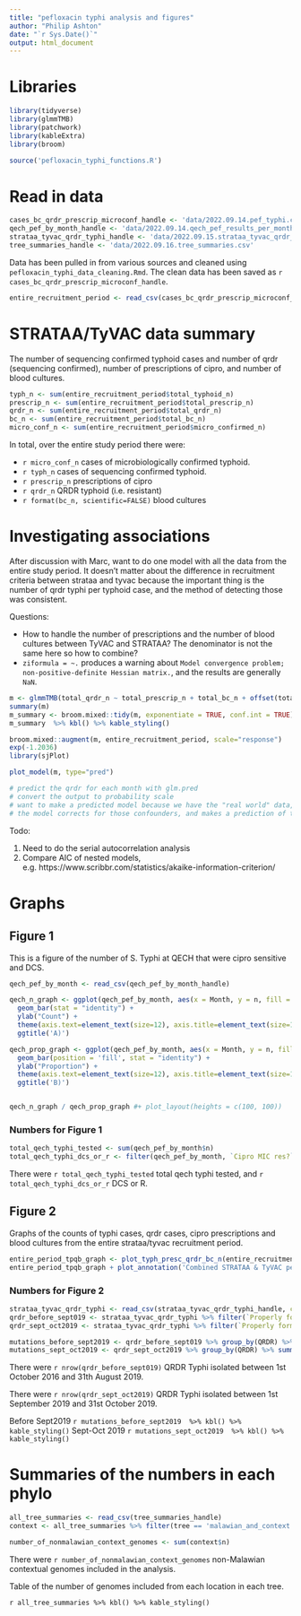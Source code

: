 ```yaml
---
title: "pefloxacin typhi analysis and figures"
author: "Philip Ashton"
date: "`r Sys.Date()`"
output: html_document
---
```


# Libraries

```r
library(tidyverse)
library(glmmTMB)
library(patchwork)
library(kableExtra)
library(broom)

source('pefloxacin_typhi_functions.R')
```

# Read in data

```r
cases_bc_qrdr_prescrip_microconf_handle <- 'data/2022.09.14.pef_typhi.cases_bc_qrdr_prescrip_microconf.csv'
qech_pef_by_month_handle <- 'data/2022.09.14.qech_pef_results_per_month.csv' 
strataa_tyvac_qrdr_typhi_handle <- 'data/2022.09.15.strataa_tyvac_qrdr_typhi.one_per_patient.csv'
tree_summaries_handle <- 'data/2022.09.16.tree_summaries.csv'
```

Data has been pulled in from various sources and cleaned using `pefloxacin_typhi_data_cleaning.Rmd`. The clean data has been saved as `r cases_bc_qrdr_prescrip_microconf_handle`.

```r

entire_recruitment_period <- read_csv(cases_bc_qrdr_prescrip_microconf_handle)
```

# STRATAA/TyVAC data summary

The number of sequencing confirmed typhoid cases and number of qrdr (sequencing confirmed), number of prescriptions of cipro, and number of blood cultures.

```r
typh_n <- sum(entire_recruitment_period$total_typhoid_n)
prescrip_n <- sum(entire_recruitment_period$total_prescrip_n)
qrdr_n <- sum(entire_recruitment_period$total_qrdr_n)
bc_n <- sum(entire_recruitment_period$total_bc_n)
micro_conf_n <- sum(entire_recruitment_period$micro_confirmed_n)
```


In total, over the entire study period there were:

* `r micro_conf_n` cases of microbiologically confirmed typhoid.
* `r typh_n` cases of sequencing confirmed typhoid.
* `r prescrip_n` prescriptions of cipro
* `r qrdr_n` QRDR typhoid (i.e. resistant)
* `r format(bc_n, scientific=FALSE)` blood cultures


# Investigating associations

After discussion with Marc, want to do one model with all the data from the entire study period. It doesn't matter about the difference in recruitment criteria between strataa and tyvac because the important thing is the number of qrdr typhi per typhoid case, and the method of detecting those was consistent.

Questions:

* How to handle the number of prescriptions and the number of blood cultures between TyVAC and STRATAA? The denominator is not the same here so how to combine?
* `ziformula = ~.` produces a warning about `Model convergence problem; non-positive-definite Hessian matrix.`, and the results are generally `NaN`.

```r
m <- glmmTMB(total_qrdr_n ~ total_prescrip_n + total_bc_n + offset(total_typhoid_n),  data = entire_recruitment_period, family = "nbinom2", ziformula = ~.)
summary(m)
m_summary <- broom.mixed::tidy(m, exponentiate = TRUE, conf.int = TRUE)
m_summary  %>% kbl() %>% kable_styling()
```

```r


broom.mixed::augment(m, entire_recruitment_period, scale="response")
exp(-1.2036)
library(sjPlot)

plot_model(m, type="pred")

# predict the qrdr for each month with glm.pred
# convert the output to probability scale
# want to make a predicted model because we have the "real world" data, but that's all confounded by the various other factors.
# the model corrects for those confounders, and makes a prediction of the effect of the cipro prescriptions only on the number of qrdr isolated each month.


```


Todo:

1. Need to do the serial autocorrelation analysis
2. Compare AIC of nested models, e.g. https://www.scribbr.com/statistics/akaike-information-criterion/ 

# Graphs
## Figure 1

This is a figure of the number of S. Typhi at QECH that were cipro sensitive and DCS.

```r

qech_pef_by_month <- read_csv(qech_pef_by_month_handle)

qech_n_graph <- ggplot(qech_pef_by_month, aes(x = Month, y = n, fill = `Cipro MIC res?`)) + 
  geom_bar(stat = "identity") + 
  ylab("Count") +
  theme(axis.text=element_text(size=12), axis.title=element_text(size=14)) +
  ggtitle('A)')

qech_prop_graph <- ggplot(qech_pef_by_month, aes(x = Month, y = n, fill = `Cipro MIC res?`, label = n)) + 
  geom_bar(position = 'fill', stat = "identity") + 
  ylab("Proportion") +
  theme(axis.text=element_text(size=12), axis.title=element_text(size=14)) +
  ggtitle('B)')


qech_n_graph / qech_prop_graph #+ plot_layout(heights = c(100, 100))

```

### Numbers for Figure 1

```r
total_qech_typhi_tested <- sum(qech_pef_by_month$n)
total_qech_typhi_dcs_or_r <- filter(qech_pef_by_month, `Cipro MIC res?` == 'DCS' | `Cipro MIC res?` == 'R' ) %>% pull(n) %>% sum
```

There were `r total_qech_typhi_tested` total qech typhi tested, and `r total_qech_typhi_dcs_or_r` DCS or R.


## Figure 2

Graphs of the counts of typhi cases, qrdr cases, cipro prescriptions and blood cultures from the entire strataa/tyvac recruitment period.

```r


entire_period_tpqb_graph <- plot_typh_presc_qrdr_bc_n(entire_recruitment_period) # tpqb stands for typhoid, prescriptions, qrdr and blood cultures
entire_period_tpqb_graph + plot_annotation('Combined STRATAA & TyVAC period')

```

### Numbers for Figure 2

```r
strataa_tyvac_qrdr_typhi <- read_csv(strataa_tyvac_qrdr_typhi_handle, col_types = cols(`Properly formatted date` = col_date(format = "%Y-%m-%d")))
qrdr_before_sept019 <- strataa_tyvac_qrdr_typhi %>% filter(`Properly formatted date` < '2019-09-01')
qrdr_sept_oct2019 <- strataa_tyvac_qrdr_typhi %>% filter(`Properly formatted date` >= '2019-09-01' & `Properly formatted date` <= '2019-10-31')

mutations_before_sept2019 <- qrdr_before_sept019 %>% group_by(QRDR) %>% summarise(n = n())
mutations_sept_oct2019 <- qrdr_sept_oct2019 %>% group_by(QRDR) %>% summarise(n = n())

```

There were `r nrow(qrdr_before_sept019)` QRDR Typhi isolated between 1st October 2016 and 31th August 2019.

There were `r nrow(qrdr_sept_oct2019)` QRDR Typhi isolated between 1st September 2019 and 31st October 2019.

Before Sept2019
`r mutations_before_sept2019  %>% kbl() %>% kable_styling()`
Sept-Oct 2019
`r mutations_sept_oct2019  %>% kbl() %>% kable_styling()`


# Summaries of the numbers in each phylo


```r
all_tree_summaries <- read_csv(tree_summaries_handle)
context <- all_tree_summaries %>% filter(tree == 'malawian_and_context') %>% filter(Country != 'Malawi')

number_of_nonmalawian_context_genomes <- sum(context$n)
```

There were `r number_of_nonmalawian_context_genomes` non-Malawian contextual genomes included in the analysis.

Table of the number of genomes included from each location in each tree.

`r all_tree_summaries %>% kbl() %>% kable_styling()`

